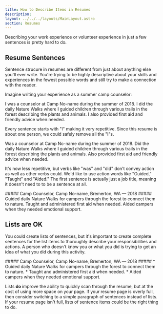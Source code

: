 ```yaml
---
title: How to Describe Items in Resumes
description: 
layout: ../../../layouts/MainLayout.astro
section: Resumes
---
```


Describing your work experience or volunteer experience in just a few sentences is pretty hard to do. 

## Resume Sentences
Sentence strucure in resumes are different from just about anything else you'll ever write. You're trying to be highly descriptive about your skills and experiences in the fewest possible words and still try to make a connection with the reader.
 

Imagine writing your experience as a summer camp counselor:

<Alert alertHeader="First Try for Camp Counselor">
I was a counselor at Camp No-name during the summer of 2018. I did the daily Nature Walks where I guided children through various trails in the forest describing the plants and animals. I also provided first aid and friendly advice when needed.
</Alert>

Every sentence starts with "I" making it very repetitive. Since this resume is about one person, we could safely remove all the "I"s.

<Alert alertHeader="Remove the &ldquo;I&rdquo;s">
Was a counselor at Camp No-name during the summer of 2018. Did the daily Nature Walks where I guided children through various trails in the forest describing the plants and animals. Also provided first aid and friendly advice when needed.
</Alert>

It's now less repetitive, but verbs like "was" and "did" don't convey action as well as other verbs could. We'd like to use action words like "Guided," "Taught" and "Aided." The first sentence is actually just a job title, meaning it doesn't need to to be a sentence at all.

<Alert alertHeader="Improved Camp Counselor Description">
##### Camp Counselor, Camp No-name, Bremerton, WA &mdash; 2018 #####
Guided daily Nature Walks for campers through the forest to connect them to nature. Taught and administered first aid when needed. Aided campers when they needed emotional support. 
</Alert>  

## Lists are OK

You could create lists of sentences, but it's important to create complete sentences for the list items to thoroughly describe your responsibilities and actions. A person who doesn't know you or what you did is trying to get an idea of what you did during this activity.

<Alert alertHeader="Improved Counselor Description as a list">
##### Camp Counselor, Camp No-name, Bremerton, WA &mdash; 2018 #####
* Guided daily Nature Walks for campers through the forest to connect them to nature. 
* Taught and administered first aid when needed. 
* Aided campers when they needed emotional support. 
</Alert>


Lists **do** improve the ability to quickly scan through the resume, but at the cost of using more space on your page. If your resume page is overly full, then consider switching to a simple paragraph of sentences instead of lists. If your resume page isn't full, lists of sentence items could be the right thing to do.